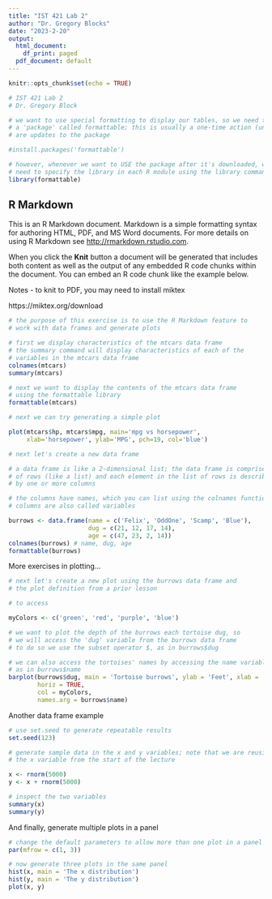 ```yaml
---
title: "IST 421 Lab 2"
author: "Dr. Gregory Blocks"
date: "2023-2-20"
output:
  html_document:
    df_print: paged
  pdf_document: default
---
```


```r
knitr::opts_chunk$set(echo = TRUE)

# IST 421 Lab 2
# Dr. Gregory Block

# we want to use special formatting to display our tables, so we need to install
# a 'package' called formattable; this is usually a one-time action (unless there)
# are updates to the package

#install.packages('formattable')

# however, whenever we want to USE the package after it's downloaded, we
# need to specify the library in each R module using the library command
library(formattable)


```

## R Markdown

This is an R Markdown document. Markdown is a simple formatting syntax for authoring HTML, PDF, and MS Word documents. For more details on using R Markdown see <http://rmarkdown.rstudio.com>.

When you click the **Knit** button a document will be generated that includes both content as well as the output of any embedded R code chunks within the document. You can embed an R code chunk like the example below.

Notes - to knit to PDF, you may need to install miktex

https://miktex.org/download

```r
# the purpose of this exercise is to use the R Markdown feature to 
# work with data frames and generate plots

# first we display characteristics of the mtcars data frame
# the summary command will display characteristics of each of the
# variables in the mtcars data frame
colnames(mtcars)
summary(mtcars)

# next we want to display the contents of the mtcars data frame
# using the formattable library
formattable(mtcars)

```

```r

# next we can try generating a simple plot

plot(mtcars$hp, mtcars$mpg, main='mpg vs horsepower',
     xlab='horsepower', ylab='MPG', pch=19, col='blue')
```
```r

# next let's create a new data frame

# a data frame is like a 2-dimensional list; the data frame is comprised
# of rows (like a list) and each element in the list of rows is described
# by one or more columns

# the columns have names, which you can list using the colnames function
# columns are also called variables

burrows <- data.frame(name = c('Felix', 'OddOne', 'Scamp', 'Blue'), 
                      dug = c(21, 12, 17, 14),
                      age = c(47, 23, 2, 14))
colnames(burrows) # name, dug, age
formattable(burrows)

```

More exercises in plotting...

```r

# next let's create a new plot using the burrows data frame and
# the plot definition from a prior lesson

# to access 

myColors <- c('green', 'red', 'purple', 'blue')

# we want to plot the depth of the burrows each tortoise dug, so
# we will access the 'dug' variable from the burrows data frame
# to do so we use the subset operator $, as in burrows$dug

# we can also access the tortoises' names by accessing the name variable
# as in burrows$name
barplot(burrows$dug, main = 'Tortoise burrows', ylab = 'Feet', xlab = 'Tortoise',
        horiz = TRUE,
        col = myColors,
        names.arg = burrows$name)

```

Another data frame example

```r

# use set.seed to generate repeatable results
set.seed(123)

# generate sample data in the x and y variables; note that we are reusing
# the x variable from the start of the lecture

x <- rnorm(5000)
y <- x + rnorm(5000)

# inspect the two variables
summary(x)
summary(y)

```

And finally, generate multiple plots in a panel

```r

# change the default parameters to allow more than one plot in a panel
par(mfrow = c(1, 3))

# now generate three plots in the same panel
hist(x, main = 'The x distribution')
hist(y, main = 'The y distribution')
plot(x, y)

```
